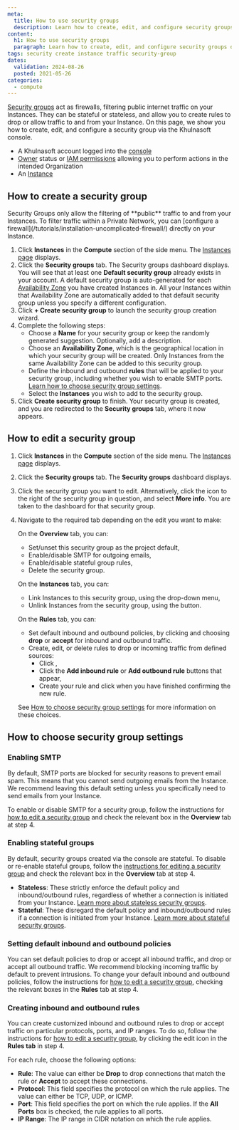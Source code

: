```yaml
---
meta:
  title: How to use security groups
  description: Learn how to create, edit, and configure security groups on Khulnasoft Instances to control traffic and enhance security.
content:
  h1: How to use security groups
  paragraph: Learn how to create, edit, and configure security groups on Khulnasoft Instances to control traffic and enhance security.
tags: security create instance traffic security-group
dates:
  validation: 2024-08-26
  posted: 2021-05-26
categories:
  - compute
---
```


[Security groups](/compute/instances/concepts/#security-group) act as firewalls, filtering public internet traffic on your Instances. They can be stateful or stateless, and allow you to create rules to drop or allow traffic to and from your Instance. On this page, we show you how to create, edit, and configure a security group via the Khulnasoft console.

<Macro id="requirements" />

- A Khulnasoft account logged into the [console](https://console.khulnasoft.com)
- [Owner](/identity-and-access-management/iam/concepts/#owner) status or [IAM permissions](/identity-and-access-management/iam/concepts/#permission) allowing you to perform actions in the intended Organization
- An [Instance](/compute/instances/how-to/create-an-instance/)

## How to create a security group

<Message type="note">
  Security Groups only allow the filtering of **public** traffic to and from your Instances. To filter traffic within a Private Network, you can [configure a firewall](/tutorials/installation-uncomplicated-firewall/) directly on your Instance.
</Message>


1. Click **Instances** in the **Compute** section of the side menu. The [Instances page](https://console.khulnasoft.com/instance/servers) displays.
2. Click the **Security groups** tab. The Security groups dashboard displays.
    <Message type="note">
      You will see that at least one **Default security group** already exists in your account. A default security group is auto-generated for each [Availability Zone](/compute/instances/concepts/#availability-zone) you have created Instances in. All your Instances within that Availability Zone are automatically added to that default security group unless you specify a different configuration.
    </Message>
3. Click **+ Create security group** to launch the security group creation wizard.
4. Complete the following steps: 
    - Choose a **Name** for your security group or keep the randomly generated suggestion. Optionally, add a description.
    - Choose an **Availability Zone**, which is the geographical location in which your security group will be created. Only Instances from the same Availability Zone can be added to this security group.
    - Define the inbound and outbound **rules** that will be applied to your security group, including whether you wish to enable SMTP ports. [Learn how to choose security group settings](/compute/instances/how-to/use-security-groups/#how-to-choose-security-group-settings).
    - Select the **Instances** you wish to add to the security group.
5. Click **Create security group** to finish. Your security group is created, and you are redirected to the **Security groups** tab, where it now appears.

## How to edit a security group

1. Click **Instances** in the **Compute** section of the side menu. The [Instances page](https://console.khulnasoft.com/instance/servers) displays.
2. Click the **Security groups** tab. The **Security groups** dashboard displays.
3. Click the security group you want to edit. Alternatively, click the <Icon name="more" /> icon to the right of the security group in question, and select **More info**. You are taken to the dashboard for that security group.
4. Navigate to the required tab depending on the edit you want to make:

    On the **Overview** tab, you can:
    - Set/unset this security group as the project default,
    - Enable/disable SMTP for outgoing emails,
    - Enable/disable stateful group rules,
    - Delete the security group.

    On the **Instances** tab, you can:
    - Link Instances to this security group, using the drop-down menu,
    - Unlink Instances from the security group, using the <Icon name="unlink"/> button.

    On the **Rules** tab, you can:
    - Set default inbound and outbound policies, by clicking <Icon name="edit"/> and choosing **drop** or **accept** for inbound and outbound traffic.
    - Create, edit, or delete rules to drop or incoming traffic from defined sources:
      - Click <Icon name="edit"/>,
      - Click the **Add inbound rule** or **Add outbound rule** buttons that appear,
      - Create your rule and click <Icon name="validate"/> when you have finished confirming the new rule.
      
    See [How to choose security group settings](/compute/instances/how-to/use-security-groups/#how-to-choose-security-group-settings) for more information on these choices.

## How to choose security group settings

### Enabling SMTP
By default, SMTP ports are blocked for security reasons to prevent email spam. This means that you cannot send outgoing emails from the Instance. We recommend leaving this default setting unless you specifically need to send emails from your Instance. 

To enable or disable SMTP for a security group, follow the instructions for [how to edit a security group](/compute/instances/how-to/use-security-groups/#how-to-edit-a-security-group) and check the relevant box in the **Overview** tab at step 4.

### Enabling stateful groups
By default, security groups created via the console are stateful. To disable or re-enable stateful groups, follow the [instructions for editing a security group](/compute/instances/how-to/use-security-groups/#how-to-edit-a-security-group) and check the relevant box in the **Overview** tab at step 4.
- **Stateless**: These strictly enforce the default policy and inbound/outbound rules, regardless of whether a connection is initiated from your Instance. [Learn more about stateless security groups](/compute/instances/concepts/#stateless-security-groups).
- **Stateful**: These disregard the default policy and inbound/outbound rules if a connection is initiated from your Instance. [Learn more about stateful security groups](/compute/instances/concepts/#stateful-security-groups).

### Setting default inbound and outbound policies
You can set default policies to drop or accept all inbound traffic, and drop or accept all outbound traffic. We recommend blocking incoming traffic by default to prevent intrusions. To change your default inbound and outbound policies, follow the instructions for [how to edit a security group](/compute/instances/how-to/use-security-groups/#how-to-edit-a-security-group), checking the relevant boxes in the **Rules** tab at step 4.

### Creating inbound and outbound rules
You can create customized inbound and outbound rules to drop or accept traffic on particular protocols, ports, and IP ranges. To do so, follow the instructions for [how to edit a security group](/compute/instances/how-to/use-security-groups/#how-to-edit-a-security-group), by clicking the edit icon in the **Rules tab** in step 4.

For each rule, choose the following options:
- **Rule**: The value can either be **Drop** to drop connections that match the rule or **Accept** to accept these connections.
- **Protocol**: This field specifies the protocol on which the rule applies. The value can either be TCP, UDP, or ICMP.
- **Port**: This field specifies the port on which the rule applies. If the **All Ports** box is checked, the rule applies to all ports.
- **IP Range**: The IP range in CIDR notation on which the rule applies.


